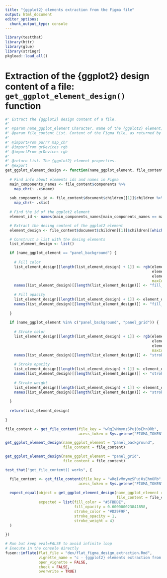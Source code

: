 ```yaml
---
title: "{ggplot2} elements extraction from the Figma file"
output: html_document
editor_options: 
  chunk_output_type: console
---
```


```r
library(testthat)
library(httr)
library(glue)
library(stringr)
pkgload::load_all()
```

<!--
 You need to run the 'description' chunk in the '0-dev_history.Rmd' file before continuing your code there.
-->

# Extraction of the {ggplot2} design content of a file: `get_ggplot_element_design()` function

```r
#' Extract the {ggplot2} design content of a file.
#'
#' @param name_ggplot_element Character. Name of the {ggplot2} element, as defined in \link[ggplot2]{theme}.
#' @param file_content List. Content of the Figma file, as returned by \link[swatch]{get_file_content}.
#'
#' @importFrom purrr map_chr
#' @importFrom grDevices rgb
#' @importFrom grDevices rgb
#' 
#' @return List. The {ggplot2} element properties.
#' @export
get_ggplot_element_design <- function(name_ggplot_element, file_content) {
  
  # Find info about elements ids and names in Figma
  main_components_names <- file_content$components %>% 
    map_chr(~ .x$name)
  
  sub_components_id <- file_content$document$children[[1]]$children %>% 
    map_chr(~ .x$id)
  
  # Find the id of the ggplot2 element
  element_id <- names(main_components_names[main_components_names == name_ggplot_element])

  # Extract the desing content of the ggplot2 element
  element_design <- file_content$document$children[[1]]$children[[which(sub_components_id == element_id)]]

  # Construct a list with the desing elements
  list_element_design <- list()

  if (name_ggplot_element == "panel_background") {
    
    # Fill color
    list_element_design[[length(list_element_design) + 1]] <- rgb(element_design$backgroundColor$r, 
                                                                  element_design$backgroundColor$g,
                                                                  element_design$backgroundColor$b,
                                                                  maxColorValue = 1)
    names(list_element_design)[[length(list_element_design)]] <- "fill_color"
    
    # Fill opacity
    list_element_design[[length(list_element_design) + 1]] <- element_design$backgroundColor$a
    names(list_element_design)[[length(list_element_design)]] <- "fill_opacity"
    
  }
  
  if (name_ggplot_element %in% c("panel_background", "panel_grid")) {
    
    # Stroke color
    list_element_design[[length(list_element_design) + 1]] <- rgb(element_design$strokes[[1]]$color$r, 
                                                                  element_design$strokes[[1]]$color$g,
                                                                  element_design$strokes[[1]]$color$b,
                                                                  maxColorValue = 1)
    names(list_element_design)[[length(list_element_design)]] <- "stroke_color"
    
    # Stroke opacity
    list_element_design[[length(list_element_design) + 1]] <- element_design$strokes[[1]]$color$a
    names(list_element_design)[[length(list_element_design)]] <- "stroke_opacity"
    
    # Stroke weight
    list_element_design[[length(list_element_design) + 1]] <- element_design$strokeWeigh
    names(list_element_design)[[length(list_element_design)]] <- "stroke_weight"
    
  }
  
  return(list_element_design)
  
}
```

```r
file_content <- get_file_content(file_key = "wRqIvMmymzSPuj0sEhnORb",
                                 acess_token = Sys.getenv("FIGMA_TOKEN"))

get_ggplot_element_design(name_ggplot_element = "panel_background",
                          file_content = file_content)

get_ggplot_element_design(name_ggplot_element = "panel_grid",
                          file_content = file_content)
```

```r
test_that("get_file_content() works", {

  file_content <- get_file_content(file_key = "wRqIvMmymzSPuj0sEhnORb",
                                 acess_token = Sys.getenv("FIGMA_TOKEN"))
  
  expect_equal(object = get_ggplot_element_design(name_ggplot_element = "panel_background", 
                                                  file_content = file_content), 
               expected = list(fill_color = "#5FBDDE", 
                               fill_opacity = 0.600000023841858, 
                               stroke_color = "#D29F9F", 
                               stroke_opacity = 1, 
                               stroke_weight = 4)
  )
 
})
```

```r
# Run but keep eval=FALSE to avoid infinite loop
# Execute in the console directly
fusen::inflate(flat_file = "dev/flat_figma_design_extraction.Rmd", 
               vignette_name = "c - {ggplot2} elements extraction from the Figma file", 
               open_vignette = FALSE,
               check = FALSE,
               overwrite = TRUE)
```
